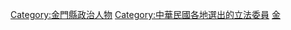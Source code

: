 [[Category:金門縣政治人物|Category:金門縣政治人物]]
[[Category:中華民國各地選出的立法委員|Category:中華民國各地選出的立法委員]]
[[Category:中華民國福建省立法委員|金]]